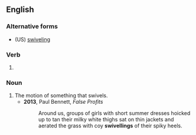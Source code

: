 ==English==

===Alternative forms===
* (US) [[swiveling]]

===Verb===
{{head|en|verb form}}

# {{lb|en|British}} {{present participle of|swivel|lang=en|nocat=1}}

===Noun===
{{en-noun}}

# The motion of something that swivels.
#* '''2013''', Paul Bennett, ''False Profits''
#*: Around us, groups of girls with short summer dresses hoicked up to tan their milky white thighs sat on thin jackets and aerated the grass with coy '''swivellings''' of their spiky heels.